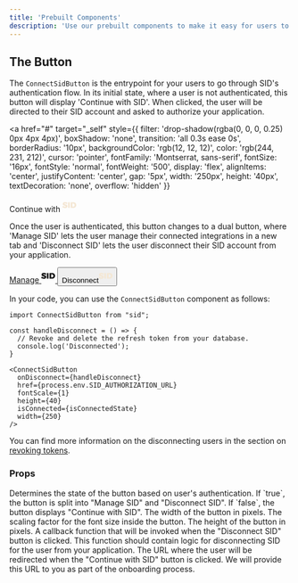 ```yaml
---
title: 'Prebuilt Components'
description: 'Use our prebuilt components to make it easy for users to connect their SID account'
---
```


## The Button

The `ConnectSidButton` is the entrypoint for your users to go through SID's authentication flow. 
In its initial state, where a user is not authenticated, this button will display 'Continue with SID'.
When clicked, the user will be directed to their SID account and asked to authorize your application.

<a 
  href="#" 
  target="_self" 
  style={{
    filter: 'drop-shadow(rgba(0, 0, 0, 0.25) 0px 4px 4px)', 
    boxShadow: 'none', 
    transition: 'all 0.3s ease 0s', 
    borderRadius: '10px', 
    backgroundColor: 'rgb(12, 12, 12)', 
    color: 'rgb(244, 231, 212)', 
    cursor: 'pointer', 
    fontFamily: 'Montserrat, sans-serif', 
    fontSize: '16px', 
    fontStyle: 'normal', 
    fontWeight: '500', 
    display: 'flex', 
    alignItems: 'center', 
    justifyContent: 'center', 
    gap: '5px', 
    width: '250px', 
    height: '40px', 
    textDecoration: 'none', 
    overflow: 'hidden'
  }}
>
  <span>Continue with</span>
  <svg width="25" height="25" viewBox="0 0 220 94" fill="none" xmlns="http://www.w3.org/2000/svg"><path d="M71.0015 31.2C67.9295 29.408 64.5588 27.744 60.8895 26.208C57.2202 24.672 53.6362 23.4347 50.1375 22.496C46.7242 21.5573 43.7375 21.088 41.1775 21.088C38.9588 21.088 37.1668 21.5147 35.8015 22.368C34.4362 23.2213 33.7535 24.544 33.7535 26.336C33.7535 28.2987 34.5642 29.92 36.1855 31.2C37.8922 32.3947 40.1535 33.4187 42.9695 34.272C45.7855 35.1253 48.8575 36.0213 52.1855 36.96C55.5135 37.8133 58.8415 38.9227 62.1695 40.288C65.4975 41.568 68.5268 43.232 71.2575 45.28C74.0735 47.2427 76.3348 49.8453 78.0415 53.088C79.7482 56.2453 80.6015 60.1707 80.6015 64.864C80.6015 71.3493 78.8948 76.7253 75.4815 80.992C72.1535 85.1733 67.6735 88.3307 62.0415 90.464C56.4948 92.512 50.3508 93.536 43.6095 93.536C38.4895 93.536 33.3268 92.9387 28.1215 91.744C22.9162 90.5493 17.9242 88.8853 13.1455 86.752C8.45217 84.6187 4.22817 82.016 0.4735 78.944L10.4575 58.72C13.5295 61.3653 17.0708 63.7547 21.0815 65.888C25.1775 67.936 29.2308 69.6 33.2415 70.88C37.3375 72.0747 40.8788 72.672 43.8655 72.672C46.7668 72.672 49.0282 72.16 50.6495 71.136C52.2708 70.0267 53.0815 68.4053 53.0815 66.272C53.0815 64.3093 52.2282 62.7307 50.5215 61.536C48.8148 60.256 46.5535 59.1893 43.7375 58.336C41.0068 57.4827 37.9348 56.6293 34.5215 55.776C31.1935 54.9227 27.8655 53.8987 24.5375 52.704C21.2948 51.424 18.2655 49.8027 15.4495 47.84C12.6335 45.8773 10.3722 43.36 8.6655 40.288C7.04417 37.216 6.2335 33.376 6.2335 28.768C6.2335 22.9653 7.7695 17.9307 10.8415 13.664C13.9135 9.31199 18.2228 5.98399 23.7695 3.67999C29.3162 1.376 35.8442 0.223999 43.3535 0.223999C50.1802 0.223999 56.9215 1.20533 63.5775 3.168C70.2335 5.04533 75.9935 7.56266 80.8575 10.72L71.0015 31.2ZM90.3645 2.272H116.989V92H90.3645V2.272ZM171.411 2.272C178.749 2.272 185.363 3.33866 191.251 5.47199C197.139 7.60533 202.173 10.6347 206.355 14.56C210.621 18.4853 213.907 23.2213 216.211 28.768C218.515 34.2293 219.667 40.3307 219.667 47.072C219.667 53.8133 218.515 59.9573 216.211 65.504C213.907 70.9653 210.579 75.7013 206.227 79.712C201.875 83.6373 196.669 86.6667 190.611 88.8C184.637 90.9333 177.939 92 170.515 92H132.115V2.272H171.411ZM172.179 71.136C175.251 71.136 177.981 70.5813 180.371 69.472C182.845 68.2773 184.979 66.656 186.771 64.608C188.648 62.4747 190.056 59.9573 190.995 57.056C192.019 54.1547 192.531 50.912 192.531 47.328C192.531 43.744 192.019 40.5013 190.995 37.6C189.971 34.6133 188.477 32.0533 186.515 29.92C184.637 27.7013 182.376 26.0373 179.731 24.928C177.085 23.8187 174.141 23.264 170.899 23.264H158.739V71.136H172.179Z" fill="#F4E7D4"></path></svg>
</a>

Once the user is authenticated, this button changes to a dual button, 
where 'Manage SID' lets the user manage their connected integrations in a new tab and 'Disconnect SID' lets the user disconnect their SID account from your application.

<div style={{
  filter: 'drop-shadow(rgba(0, 0, 0, 0.25) 0px 4px 4px)',
  borderRadius: '10px',
  display: 'flex',
  width: '250px',
  height: '40px',
  overflow: 'hidden'
}}>
  <a href="https://me.sid.ai/" target="_blank" style={{
    boxShadow: 'none',
    transition: 'all 0.3s ease 0s',
    textDecoration: 'none',
    fontFamily: 'Montserrat, sans-serif',
    fontSize: '16px',
    cursor: 'pointer',
    display: 'flex',
    gap: '5px',
    backgroundColor: 'rgb(244, 231, 212)',
    color: 'rgb(12, 12, 12)',
    alignItems: 'center',
    justifyContent: 'center',
    fontStyle: 'normal',
    fontWeight: '500',
    flex: '1 1 0%',
    padding: '0px',
    height: '40px'
  }}>
    <span>Manage</span>
    <svg width="25" height="25" viewBox="0 0 220 94" fill="none" xmlns="http://www.w3.org/2000/svg">
      <path d="M71.0015 31.2C67.9295 29.408 64.5588 27.744 60.8895 26.208C57.2202 24.672 53.6362 23.4347 50.1375 22.496C46.7242 21.5573 43.7375 21.088 41.1775 21.088C38.9588 21.088 37.1668 21.5147 35.8015 22.368C34.4362 23.2213 33.7535 24.544 33.7535 26.336C33.7535 28.2987 34.5642 29.92 36.1855 31.2C37.8922 32.3947 40.1535 33.4187 42.9695 34.272C45.7855 35.1253 48.8575 36.0213 52.1855 36.96C55.5135 37.8133 58.8415 38.9227 62.1695 40.288C65.4975 41.568 68.5268 43.232 71.2575 45.28C74.0735 47.2427 76.3348 49.8453 78.0415 53.088C79.7482 56.2453 80.6015 60.1707 80.6015 64.864C80.6015 71.3493 78.8948 76.7253 75.4815 80.992C72.1535 85.1733 67.6735 88.3307 62.0415 90.464C56.4948 92.512 50.3508 93.536 43.6095 93.536C38.4895 93.536 33.3268 92.9387 28.1215 91.744C22.9162 90.5493 17.9242 88.8853 13.1455 86.752C8.45217 84.6187 4.22817 82.016 0.4735 78.944L10.4575 58.72C13.5295 61.3653 17.0708 63.7547 21.0815 65.888C25.1775 67.936 29.2308 69.6 33.2415 70.88C37.3375 72.0747 40.8788 72.672 43.8655 72.672C46.7668 72.672 49.0282 72.16 50.6495 71.136C52.2708 70.0267 53.0815 68.4053 53.0815 66.272C53.0815 64.3093 52.2282 62.7307 50.5215 61.536C48.8148 60.256 46.5535 59.1893 43.7375 58.336C41.0068 57.4827 37.9348 56.6293 34.5215 55.776C31.1935 54.9227 27.8655 53.8987 24.5375 52.704C21.2948 51.424 18.2655 49.8027 15.4495 47.84C12.6335 45.8773 10.3722 43.36 8.6655 40.288C7.04417 37.216 6.2335 33.376 6.2335 28.768C6.2335 22.9653 7.7695 17.9307 10.8415 13.664C13.9135 9.31199 18.2228 5.98399 23.7695 3.67999C29.3162 1.376 35.8442 0.223999 43.3535 0.223999C50.1802 0.223999 56.9215 1.20533 63.5775 3.168C70.2335 5.04533 75.9935 7.56266 80.8575 10.72L71.0015 31.2ZM90.3645 2.272H116.989V92H90.3645V2.272ZM171.411 2.272C178.749 2.272 185.363 3.33866 191.251 5.47199C197.139 7.60533 202.173 10.6347 206.355 14.56C210.621 18.4853 213.907 23.2213 216.211 28.768C218.515 34.2293 219.667 40.3307 219.667 47.072C219.667 53.8133 218.515 59.9573 216.211 65.504C213.907 70.9653 210.579 75.7013 206.227 79.712C201.875 83.6373 196.669 86.6667 190.611 88.8C184.637 90.9333 177.939 92 170.515 92H132.115V2.272H171.411ZM172.179 71.136C175.251 71.136 177.981 70.5813 180.371 69.472C182.845 68.2773 184.979 66.656 186.771 64.608C188.648 62.4747 190.056 59.9573 190.995 57.056C192.019 54.1547 192.531 50.912 192.531 47.328C192.531 43.744 192.019 40.5013 190.995 37.6C189.971 34.6133 188.477 32.0533 186.515 29.92C184.637 27.7013 182.376 26.0373 179.731 24.928C177.085 23.8187 174.141 23.264 170.899 23.264H158.739V71.136H172.179Z" fill="#0C0C0C"></path>
    </svg>
  </a>
  <button style={{
    boxShadow: 'none',
    transition: 'all 0.3s ease 0s',
    fontFamily: 'Montserrat, sans-serif',
    fontSize: '16px',
    cursor: 'pointer',
    display: 'flex',
    gap: '5px',
    backgroundColor: 'rgb(12, 12, 12)',
    color: 'rgb(244, 231, 212)',
    border: 'none',
    alignItems: 'center',
    justifyContent: 'center',
    fontStyle: 'normal',
    fontWeight: '500',
    flex: '1 1 0%',
    padding: '0px',
    height: '40px'
  }}><span>Disconnect</span><svg width="25" height="25" viewBox="0 0 220 94" fill="none" xmlns="http://www.w3.org/2000/svg"><path d="M71.0015 31.2C67.9295 29.408 64.5588 27.744 60.8895 26.208C57.2202 24.672 53.6362 23.4347 50.1375 22.496C46.7242 21.5573 43.7375 21.088 41.1775 21.088C38.9588 21.088 37.1668 21.5147 35.8015 22.368C34.4362 23.2213 33.7535 24.544 33.7535 26.336C33.7535 28.2987 34.5642 29.92 36.1855 31.2C37.8922 32.3947 40.1535 33.4187 42.9695 34.272C45.7855 35.1253 48.8575 36.0213 52.1855 36.96C55.5135 37.8133 58.8415 38.9227 62.1695 40.288C65.4975 41.568 68.5268 43.232 71.2575 45.28C74.0735 47.2427 76.3348 49.8453 78.0415 53.088C79.7482 56.2453 80.6015 60.1707 80.6015 64.864C80.6015 71.3493 78.8948 76.7253 75.4815 80.992C72.1535 85.1733 67.6735 88.3307 62.0415 90.464C56.4948 92.512 50.3508 93.536 43.6095 93.536C38.4895 93.536 33.3268 92.9387 28.1215 91.744C22.9162 90.5493 17.9242 88.8853 13.1455 86.752C8.45217 84.6187 4.22817 82.016 0.4735 78.944L10.4575 58.72C13.5295 61.3653 17.0708 63.7547 21.0815 65.888C25.1775 67.936 29.2308 69.6 33.2415 70.88C37.3375 72.0747 40.8788 72.672 43.8655 72.672C46.7668 72.672 49.0282 72.16 50.6495 71.136C52.2708 70.0267 53.0815 68.4053 53.0815 66.272C53.0815 64.3093 52.2282 62.7307 50.5215 61.536C48.8148 60.256 46.5535 59.1893 43.7375 58.336C41.0068 57.4827 37.9348 56.6293 34.5215 55.776C31.1935 54.9227 27.8655 53.8987 24.5375 52.704C21.2948 51.424 18.2655 49.8027 15.4495 47.84C12.6335 45.8773 10.3722 43.36 8.6655 40.288C7.04417 37.216 6.2335 33.376 6.2335 28.768C6.2335 22.9653 7.7695 17.9307 10.8415 13.664C13.9135 9.31199 18.2228 5.98399 23.7695 3.67999C29.3162 1.376 35.8442 0.223999 43.3535 0.223999C50.1802 0.223999 56.9215 1.20533 63.5775 3.168C70.2335 5.04533 75.9935 7.56266 80.8575 10.72L71.0015 31.2ZM90.3645 2.272H116.989V92H90.3645V2.272ZM171.411 2.272C178.749 2.272 185.363 3.33866 191.251 5.47199C197.139 7.60533 202.173 10.6347 206.355 14.56C210.621 18.4853 213.907 23.2213 216.211 28.768C218.515 34.2293 219.667 40.3307 219.667 47.072C219.667 53.8133 218.515 59.9573 216.211 65.504C213.907 70.9653 210.579 75.7013 206.227 79.712C201.875 83.6373 196.669 86.6667 190.611 88.8C184.637 90.9333 177.939 92 170.515 92H132.115V2.272H171.411ZM172.179 71.136C175.251 71.136 177.981 70.5813 180.371 69.472C182.845 68.2773 184.979 66.656 186.771 64.608C188.648 62.4747 190.056 59.9573 190.995 57.056C192.019 54.1547 192.531 50.912 192.531 47.328C192.531 43.744 192.019 40.5013 190.995 37.6C189.971 34.6133 188.477 32.0533 186.515 29.92C184.637 27.7013 182.376 26.0373 179.731 24.928C177.085 23.8187 174.141 23.264 170.899 23.264H158.739V71.136H172.179Z" fill="#F4E7D4"></path></svg></button>
</div>


In your code, you can use the `ConnectSidButton` component as follows:

```tsx
import ConnectSidButton from "sid";

const handleDisconnect = () => {
  // Revoke and delete the refresh token from your database.
  console.log('Disconnected');
}

<ConnectSidButton 
  onDisconnect={handleDisconnect} 
  href={process.env.SID_AUTHORIZATION_URL} 
  fontScale={1} 
  height={40} 
  isConnected={isConnectedState} 
  width={250}
/>
```

You can find more information on the disconnecting users in the section on [revoking tokens](/auth/revoke).

### Props
<ResponseField name="isConnected" type="boolean">
  Determines the state of the button based on user's authentication. If `true`, the button is split into "Manage SID" and "Disconnect SID". If `false`, the button displays "Continue with SID".
</ResponseField>
<ResponseField name="width" type="boolean">
  The width of the button in pixels.
</ResponseField>
<ResponseField name="fontScale" type="number">
  The scaling factor for the font size inside the button.
</ResponseField>
<ResponseField name="height" type="number">
  The height of the button in pixels.
</ResponseField>
<ResponseField name="onDisconnect" type="function">
  A callback function that will be invoked when the "Disconnect SID" button is clicked. This function should contain logic for disconnecting SID for the user from your application.
</ResponseField>
<ResponseField name="href" type="string">
  The URL where the user will be redirected when the "Continue with SID" button is clicked. We will provide this URL to you as part of the onboarding process.
</ResponseField>
